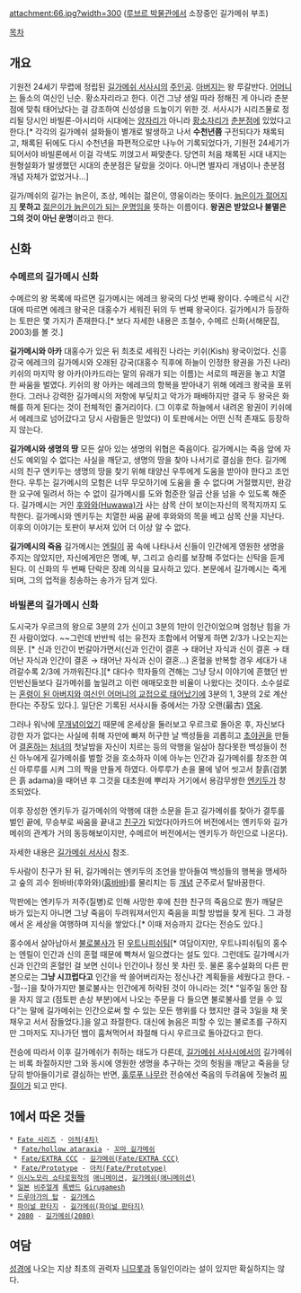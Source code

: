 attachment:66.jpg?width=300
([[루브르 박물관]]에서 소장중인 길가메쉬 부조)

[[목차]]

== 개요 ==
기원전 24세기 무렵에 정립된 [[길가메쉬 서사시]]의 [[주인공]]. 
[[아버지]]는 왕 루갈반다. [[어머니]]는 들소의 여신인 닌순. 황소자리라고 한다. 이건 그냥 생일 따라 정해진 게 아니라 춘분점에 맞춰 태어났다는 걸 강조하여 신성성을 드높이기 위한 것. 서사시가 시리즈물로 정리될 당시인 바빌론-아시리아 시대에는 [[양자리]]가 아니라 [[황소자리]]가 [[춘분]]점에 있었다고 한다.[* 각각의 길가메쉬 설화들이 별개로 발생하고 나서 '''수천년쯤''' 구전되다가 채록되고, 채록된 뒤에도 다시 수천년을 파편적으로만 나누어 기록되었다가, 기원전 24세기가 되어서야 바빌론에서 이걸 각색도 끼얹고서 짜맞춘다. 당연히 처음 채록된 시대 내지는 원형설화가 발생했던 시대의 춘분점은 달랐을 것이다. 아니면 별자리 개념이나 춘분점 개념 자체가 없었거나...]

길가/메쉬의 길가는 늙은이, 조상, 메쉬는 젊은이, 영웅이라는 뜻이다. [[회춘|늙은이가 젊어지]]지 '''못하고''' [[필멸자|젊은이가 늙은이가 되는 운명]]임을 뜻하는 이름이다. '''왕권은 받았으나 불멸은 그의 것이 아닌 운명'''이라고 한다. 

== 신화 ==
=== 수메르의 길가메시 신화 ===
수메르의 왕 목록에 따르면 길가메시는 에레크 왕국의 다섯 번째 왕이다. 수메르식 시간대에 따르면 에레크 왕국은 대홍수가 세워진 뒤의 두 번째 왕국이다. 길가메시가 등장하는 토판은 몇 가지가 존재한다.[* 보다 자세한 내용은 조철수, 수메르 신화(서해문집, 2003)를 볼 것.]

'''길가메시와 아카'''
대홍수가 있은 뒤 최초로 세워진 나라는 키쉬(Kish) 왕국이었다. 신흥강국 에레크의 길가메시와 오래된 강국(대홍수 직후에 하늘이 인정한 왕권을 가진 나라) 키쉬의 마지막 왕 아카(아카드라는 말의 유래가 되는 이름)는 서로의 패권을 놓고 치열한 싸움을 벌였다. 키쉬의 왕 아카는 에레크의 항복을 받아내기 위해 에레크 왕국을 포위한다. 그러나 강력한 길가메시의 저항에 부딪치고 악가가 패배하지만 결국 두 왕국은 화해를 하게 된다는 것이 전체적인 줄거리이다. (그 이후로 하늘에서 내려온 왕권이 키쉬에서 에레크로 넘어갔다고 당시 사람들은 믿었다)
이 토판에서는 어떤 신적 존재도 등장하지 않는다.

'''길가메시와 생명의 땅'''
모든 살아 있는 생명의 위협은 죽음이다. 길가메시는 죽음 앞에 자신도 예외일 수 없다는 사실을 깨닫고, 생명의 땅을 찾아 나서기로 결심을 한다. 길가메시의 친구 엔키두는 생명의 땅을 찾기 위해 태양신 우투에게 도움을 받아야 한다고 조언한다.
우투는 길가메시의 모험은 너무 무모하기에 도움을 줄 수 없다며 거절했지만, 완강한 요구에 밀려서 하는 수 없이 길가메시를 도와 험준한 일곱 산을 넘을 수 있도록 해준다.
길가메시는 거인 [[훔바바|후와와(Huwawa)]]가 사는 삼목 산이 보이는자신의 목적지까지 도착한다. 길가메시와 엔키두는 치열한 싸움 끝에 후와와의 목을 베고 삼목 산을 지난다. 이후의 이야기는 토판이 부서져 있어 더 이상 알 수 없다.

'''길가메시의 죽음'''
길가메시는 [[엔릴]]이 꿈 속에 나타나서 신들이 인간에게 영원한 생명을 주지는 않았지만, 자신에게만은 명예, 부, 그리고 승리를 보장해 주었다는 신탁을 듣게 된다. 이 신화의 두 번째 단락은 장례 의식을 묘사하고 있다. 본문에서 길가메시는 죽게 되며, 그의 업적을 칭송하는 송가가 담겨 있다.

=== 바빌론의 길가메시 신화 ===
도시국가 우르크의 왕으로 3분의 2가 신이고 3분의 1만이 인간이었으며 엄청난 힘을 가진 사람이었다. ~~그런데 반반씩 섞는 유전자 조합에서 어떻게 하면 2/3가 나오는지는 의문. [* 신과 인간이 번갈아가면서(신과 인간이 결혼 → 태어난 자식과 신이 결혼 → 태어난 자식과 인간이 결혼 → 태어난 자식과 신이 결혼…) 혼혈을 반복할 경우 세대가 내려갈수록 2/3에 가까워진다.][* 대다수 학자들의 견해는 그냥 당시 이야기에 흔했던 반인반신들보다 길가메쉬를 높일려고 이런 애매모호한 비율이 나왔다는 것이다. 소수설로는 [[비형랑|혼령이 된 아버지와 여신인 어머니의 교접으로 태어났]]기에 3분의 1, 3분의 2로 계산한다는 주장도 있다.]. 일단은 기록된 서사시들 중에서는 가장 오랜(最古) [[영웅]].

그러나 워낙에 [[무개념]]이었기 때문에 온세상을 둘러보고 우르크로 돌아온 후, 자신보다 강한 자가 없다는 사실에 취해 자만에 빠져 허구한 날 백성들을 괴롭히고 [[초야권]]을 만들어 [[결혼]]하는 [[처녀]]의 첫날밤을 자신이 치르는 등의 악행을 일삼아 참다못한 백성들이 천신 아누에게 길가메쉬를 벌할 것을 호소하자 이에 아누는 인간과 길가메쉬를 창조한 여신 아루루를 시켜 그의 짝을 만들게 하였다. 아루루가 손을 물에 넣어 씻고서 찰흙(검붉은 흙 adama)을 때어낸 후 그것을 대초원에 뿌리자 거기에서 용감무쌍한 [[엔키두]]가 창조되었다. 

이후 장성한 엔키두가 길가메쉬의 악행에 대한 소문을 듣고 길가메쉬를 찾아가 결투를 벌인 끝에, 무승부로 싸움을 끝내고 [[친구]]가 되었다(아카드어 버전에서는 엔키두와 길가메쉬의 관계가 거의 동등해보이지만, 수메르어 버전에서는 엔키두가 하인으로 나온다).

자세한 내용은 [[길가메쉬 서사시]] 참조.

두사람이 친구가 된 뒤, 길가메쉬는 엔키두의 조언을 받아들여 백성들의 행복을 맹세하고 숲의 괴수 원바바(후와와)([[훔바바]])를 물리치는 등 [[개념]] 군주로서 탈바꿈한다.

막판에는 엔키두가 저주(질병)로 인해 사망한 후에 친한 친구의 죽음으로 뭔가 깨달은 바가 있는지 아니면 그냥 죽음이 두려워져서인지 죽음을 피할 방법을 찾게 된다. 그 과정에서 온 세상을 여행하며 지식을 쌓았다.[* 이때 저승까지 갔다는 전승도 있다.]

홍수에서 살아남아서 [[불로불사]]가 된 [[우트나피쉬팀]][* 여담이지만, 우트나피쉬팀의 홍수는 엔릴이 인간과 신의 혼혈 때문에 빡쳐서 일으켰다는 설도 있다. 그런데도 길가메시가 신과 인간의 혼혈인 걸 보면 신이나 인간이나 정신 못 차린 듯. 물론 홍수설화의 다른 판본으로는 '''그냥 시끄럽다고''' 인간을 싹 쓸어버리자는 정신나간 계획들을 세웠다고 한다. --헐--]을 찾아가지만 불로불사는 인간에게 허락된 것이 아니라는 것[* "일주일 동안 잠을 자지 않고 (점토판 손상 부분)에서 나오는 주문을 다 들으면 불로불사를 얻을 수 있다"는 말에 길가메쉬는 인간으로써 할 수 있는 모든 행위를 다 했지만 결국 3일을 채 못채우고 서서 잠들었다.]을 알고 좌절한다. 대신에 늙음은 피할 수 있는 불로초를 구하지만 그마저도 지나가던 뱀이 훔쳐먹어서 좌절해 다시 우르크로 돌아갔다고 한다.

전승에 따라서 이후 길가메쉬가 취하는 태도가 다른데, [[길가메쉬 서사시]]에서의 길가메쉬는 비록 좌절하지만 그와 동시에 영원한 생명을 추구하는 것의 헛됨을 깨닫고 죽음을 당당히 받아들이기로 결심하는 반면, [[훌루푸 나무]]란 전승에선 죽음의 두려움에 짓눌려 [[찌질이]]가 되고 만다.

== 1에서 따온 것들 ==
 * [[Fate 시리즈]] - [[아처(4차)]]
  * [[Fate/hollow ataraxia]] - [[꼬마 길가메쉬]]
  * [[Fate/EXTRA CCC]] - [[길가메쉬(Fate/EXTRA CCC)]]
  * [[Fate/Prototype]] - [[아처(Fate/Prototype)]]
 * [[이시노모리 쇼타로]]원작의 [[애니메이션]], [[길가메쉬(애니메이션)]]
 * [[일본]] [[비주얼계]] [[록밴드]] [[Girugamesh]]
 * [[드루아가의 탑]] - [[길가메스]]
 * [[파이널 판타지]] - [[길가메쉬(파이널 판타지)]]
 * [[2080]] - [[길가메쉬(2080)]]

== 여담 ==
[[성경]]에 나오는 지상 최초의 권력자 [[님로드|니므롯]]과 동일인이라는 설이 있지만 확실하지는 않다.
